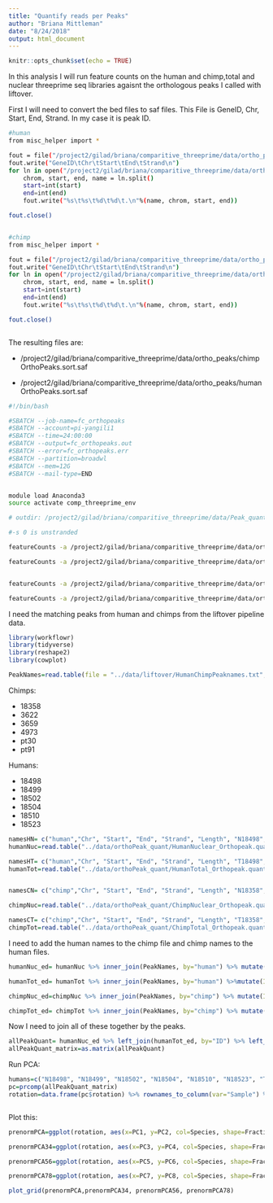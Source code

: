 ```yaml
---
title: "Quantify reads per Peaks"
author: "Briana Mittleman"
date: "8/24/2018"
output: html_document
---
```


```r
knitr::opts_chunk$set(echo = TRUE)
```

In this analysis I will run feature counts on the human and chimp,total and nuclear threeprime seq libraries agaisnt the orthologous peaks I called with liftover. 

First I will need to convert the bed files to saf files. This File is GeneID, Chr, Start, End, Strand. In my case it is peak ID.  

```bash

#human
from misc_helper import *

fout = file("/project2/gilad/briana/comparitive_threeprime/data/ortho_peaks/humanOrthoPeaks.sort.SAF",'w')
fout.write("GeneID\tChr\tStart\tEnd\tStrand\n")
for ln in open("/project2/gilad/briana/comparitive_threeprime/data/ortho_peaks/humanOrthoPeaks.sort.bed"):
    chrom, start, end, name = ln.split()
    start=int(start)
    end=int(end)
    fout.write("%s\t%s\t%d\t%d\t.\n"%(name, chrom, start, end))

fout.close()


#chimp
from misc_helper import *

fout = file("/project2/gilad/briana/comparitive_threeprime/data/ortho_peaks/chimpOrthoPeaks.sort.SAF",'w')
fout.write("GeneID\tChr\tStart\tEnd\tStrand\n")
for ln in open("/project2/gilad/briana/comparitive_threeprime/data/ortho_peaks/chimpOrthoPeaks.sort.bed"):
    chrom, start, end, name = ln.split()
    start=int(start)
    end=int(end)
    fout.write("%s\t%s\t%d\t%d\t.\n"%(name, chrom, start, end))

fout.close()



```

The resulting files are:  

* /project2/gilad/briana/comparitive_threeprime/data/ortho_peaks/chimpOrthoPeaks.sort.saf  

* /project2/gilad/briana/comparitive_threeprime/data/ortho_peaks/humanOrthoPeaks.sort.saf


```bash
#!/bin/bash

#SBATCH --job-name=fc_orthopeaks
#SBATCH --account=pi-yangili1
#SBATCH --time=24:00:00
#SBATCH --output=fc_orthopeaks.out
#SBATCH --error=fc_orthopeaks.err
#SBATCH --partition=broadwl
#SBATCH --mem=12G
#SBATCH --mail-type=END


module load Anaconda3
source activate comp_threeprime_env

# outdir: /project2/gilad/briana/comparitive_threeprime/data/Peak_quant

#-s 0 is unstranded 

featureCounts -a /project2/gilad/briana/comparitive_threeprime/data/ortho_peaks/humanOrthoPeaks.sort.SAF -F SAF -o /project2/gilad/briana/comparitive_threeprime/data/Peak_quant/HumanTotal_Orthopeak.quant /project2/gilad/briana/comparitive_threeprime/human/data/sort/*T-sort.bam -s 0

featureCounts -a /project2/gilad/briana/comparitive_threeprime/data/ortho_peaks/humanOrthoPeaks.sort.SAF -F SAF -o /project2/gilad/briana/comparitive_threeprime/data/Peak_quant/HumanNuclear_Orthopeak.quant /project2/gilad/briana/comparitive_threeprime/human/data/sort/*N-sort.bam -s 0


featureCounts -a /project2/gilad/briana/comparitive_threeprime/data/ortho_peaks/chimpOrthoPeaks.sort.SAF -F SAF -o /project2/gilad/briana/comparitive_threeprime/data/Peak_quant/ChimpTotal_Orthopeak.quant /project2/gilad/briana/comparitive_threeprime/chimp/data/sort/*T-sort.bam -s 0

featureCounts -a /project2/gilad/briana/comparitive_threeprime/data/ortho_peaks/chimpOrthoPeaks.sort.SAF -F SAF -o /project2/gilad/briana/comparitive_threeprime/data/Peak_quant/ChimpNuclear_Orthopeak.quant /project2/gilad/briana/comparitive_threeprime/chimp/data/sort/*N-sort.bam -s 0

```

I need the matching peaks from human and chimps from the liftover pipeline data.  

```r
library(workflowr)
library(tidyverse)
library(reshape2)
library(cowplot)
```


```r
PeakNames=read.table(file = "../data/liftover/HumanChimpPeaknames.txt", header=T, stringsAsFactors = F)
```

Chimps:  

* 18358  
* 3622  
* 3659  
* 4973  
* pt30  
* pt91  

Humans:  

* 18498  
* 18499 
* 18502  
* 18504  
* 18510 
* 18523   

```r

namesHN= c("human","Chr", "Start", "End", "Strand", "Length", "N18498", "N18499", "N18502", "N18504", "N18510", "N18523")
humanNuc=read.table("../data/orthoPeak_quant/HumanNuclear_Orthopeak.quant", header = T, stringsAsFactors = F, col.names = namesHN)

namesHT= c("human","Chr", "Start", "End", "Strand", "Length", "T18498", "T18499", "T18502", "T18504", "T18510", "T18523")
humanTot=read.table("../data/orthoPeak_quant/HumanTotal_Orthopeak.quant", header=T, stringsAsFactors = F, col.names = namesHT)


namesCN= c("chimp","Chr", "Start", "End", "Strand", "Length", "N18358", "N3622", "N3659", "N4973", "Npt30", "Npt91")

chimpNuc=read.table("../data/orthoPeak_quant/ChimpNuclear_Orthopeak.quant", header = T,stringsAsFactors = F, col.names = namesCN)

namesCT= c("chimp","Chr", "Start", "End", "Strand", "Length", "T18358", "T3622", "T3659", "T4973", "Tpt30", "Tpt91")
chimpTot=read.table("../data/orthoPeak_quant/ChimpTotal_Orthopeak.quant", header=T, stringsAsFactors = F, col.names = namesCT)

```


I need to add the human names to the chimp file and chimp names to the human files.  

```r
humanNuc_ed= humanNuc %>% inner_join(PeakNames, by="human") %>% mutate(ID=paste(human,chimp, sep=":")) %>% select("ID",  "N18498", "N18499", "N18502", "N18504", "N18510", "N18523")

humanTot_ed= humanTot %>% inner_join(PeakNames, by="human") %>%mutate(ID=paste(human,chimp, sep=":")) %>% select("ID",  "T18498", "T18499", "T18502", "T18504", "T18510", "T18523")

chimpNuc_ed=chimpNuc %>% inner_join(PeakNames, by="chimp") %>% mutate(ID=paste(human,chimp, sep=":")) %>% select("ID", "N18358", "N3622", "N3659", "N4973", "Npt30", "Npt91")

chimpTot_ed= chimpTot %>% inner_join(PeakNames, by="chimp") %>% mutate(ID=paste(human,chimp, sep=":")) %>% select("ID", "T18358", "T3622", "T3659", "T4973", "Tpt30", "Tpt91")

``` 


Now I need to join all of these together by the peaks.  

```r
allPeakQuant= humanNuc_ed %>% left_join(humanTot_ed, by="ID") %>% left_join(chimpNuc_ed, by="ID") %>% left_join(chimpTot_ed, by="ID") %>% column_to_rownames(var="ID")
allPeakQuant_matrix=as.matrix(allPeakQuant) 
```



Run PCA:  



```r

humans=c("N18498", "N18499", "N18502", "N18504", "N18510", "N18523", "T18498", "T18499", "T18502", "T18504", "T18510", "T18523")
pc=prcomp(allPeakQuant_matrix)
rotation=data.frame(pc$rotation) %>% rownames_to_column(var="Sample") %>% mutate(Fraction=ifelse(grepl("N", Sample), "Nuclear", "Total")) %>% mutate(Species= ifelse(Sample %in% humans, "Human", "Chimp"))



```


Plot this:  

```r
prenormPCA=ggplot(rotation, aes(x=PC1, y=PC2, col=Species, shape=Fraction)) + geom_point() + labs(title="Prenormalization PCA")

prenormPCA34=ggplot(rotation, aes(x=PC3, y=PC4, col=Species, shape=Fraction)) + geom_point() + labs(title="Prenormalization PCA")

prenormPCA56=ggplot(rotation, aes(x=PC5, y=PC6, col=Species, shape=Fraction)) + geom_point() + labs(title="Prenormalization PCA")

prenormPCA78=ggplot(rotation, aes(x=PC7, y=PC8, col=Species, shape=Fraction)) + geom_point() + labs(title="Prenormalization PCA")


```





```r
plot_grid(prenormPCA,prenormPCA34, prenormPCA56, prenormPCA78)
```

